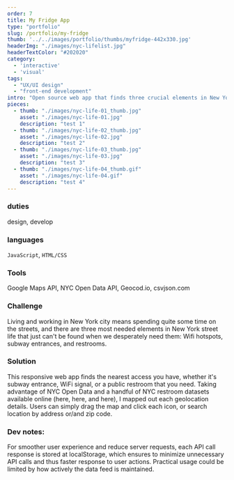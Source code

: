```yaml
---
order: 7
title: My Fridge App
type: "portfolio"
slug: /portfolio/my-fridge
thumb: '../../images/portfolio/thumbs/myfridge-442x330.jpg'
headerImg: "./images/nyc-lifelist.jpg"
headerTextColor: "#202020"
category:
  - 'interactive'
  - 'visual'
tags:
  - "UX/UI design"
  - "front-end development"
intro: "Open source web app that finds three crucial elements in New York street life: wifi, subway, and restrooms."
pieces:
  - thumb: "./images/nyc-life-01_thumb.jpg"
    asset: "./images/nyc-life-01.jpg"
    description: "test 1"
  - thumb: "./images/nyc-life-02_thumb.jpg"
    asset: "./images/nyc-life-02.jpg"
    description: "test 2"
  - thumb: "./images/nyc-life-03_thumb.jpg"
    asset: "./images/nyc-life-03.jpg"
    description: "test 3"
  - thumb: "./images/nyc-life-04_thumb.gif"
    asset: "./images/nyc-life-04.gif"
    description: "test 4"
---
```


<section class="portfolioDetail">

### duties

design, develop

</section>

<section class="portfolioDetail">

### languages

`JavaScript`, `HTML/CSS`

</section>

<section class="portfolioDetail">

### Tools

Google Maps API, NYC Open Data API, Geocod.io, csvjson.com


</section>

<section class="portfolioDetail">

### Challenge

Living and working in New York city means spending quite some time on the streets, and there are three most needed elements in New York street life that just can't be found when we desperately need them: Wifi hotspots, subway entrances, and restrooms.

</section>


<section class="portfolioDetail">

### Solution

This responsive web app finds the nearest access you have, whether it's subway entrance, WiFi signal, or a public restroom that you need. Taking advantage of NYC Open Data and a handful of NYC restroom datasets available online (here, here, and here), I mapped out each geolocation details. Users can simply drag the map and click each icon, or search location by address or/and zip code.

</section>


<section class="portfolioDetail">

### Dev notes:

For smoother user experience and reduce server requests, each API call response is stored at localStorage, which ensures to minimize unnecessary API calls and thus faster response to user actions. Practical usage could be limited by how actively the data feed is maintained.

</section>